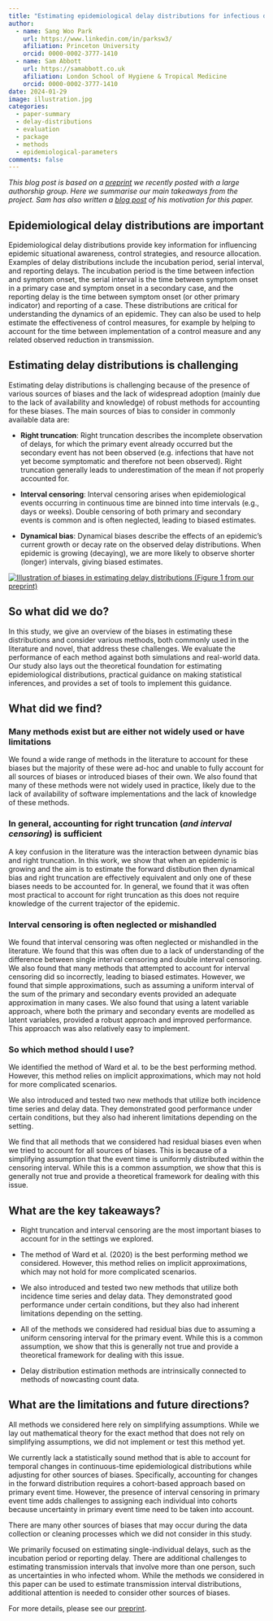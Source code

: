 ```yaml
---
title: "Estimating epidemiological delay distributions for infectious diseases"
author: 
  - name: Sang Woo Park
    url: https://www.linkedin.com/in/parksw3/
    afiliation: Princeton University
    orcid: 0000-0002-3777-1410
  - name: Sam Abbott
    url: https://samabbott.co.uk
    afiliation: London School of Hygiene & Tropical Medicine
    orcid: 0000-0002-3777-1410
date: 2024-01-29
image: illustration.jpg
categories:
  - paper-summary
  - delay-distributions
  - evaluation
  - package
  - methods
  - epidemiological-parameters
comments: false
---
```


*This blog post is based on a [preprint](https://www.medrxiv.org/content/10.1101/2024.01.12.24301247v1) we recently posted with a large authorship group. Here we summarise our main takeaways from the project. Sam has also written a [blog post](https://samabbott.co.uk/posts/2024-01-15-estimating-epidemiological-delay-distributions-for-infectious-diseases/) of his motivation for this paper.*


## Epidemiological delay distributions are important

Epidemiological delay distributions provide key information for influencing epidemic situational awareness, control strategies, and resource allocation. Examples of delay distributions include the incubation period, serial interval, and reporting delays. The incubation period is the time between infection and symptom onset, the serial interval is the time between symptom onset in a primary case and symptom onset in a secondary case, and the reporting delay is the time between symptom onset (or other primary indicator) and reporting of a case. These distributions are critical for understanding the dynamics of an epidemic. They can also be used to help estimate the effectiveness of control measures, for example by helping to account for the time between implementation of a control measure and any related observed reduction in transmission.

## Estimating delay distributions is challenging

Estimating delay distributions is challenging because of the presence of various sources of biases and the lack of widespread adoption (mainly due to the lack of availability and knowledge) of robust methods for accounting for these biases. The main sources of bias to consider in commonly available data are:

- **Right truncation**: Right truncation describes the incomplete observation of delays, for which the primary event already occurred but the secondary event has not been observed (e.g. infections that have not yet become symptomatic and therefore not been observed). Right truncation generally leads to underestimation of the mean if not properly accounted for.

- **Interval censoring**: Interval censoring arises when epidemiological events occurring in continuous time are binned into time intervals (e.g., days or weeks). Double censoring of both primary and secondary events is common and is often neglected, leading to biased estimates.

- **Dynamical bias**: Dynamical biases describe the effects of an epidemic's current growth or decay rate on the observed delay distributions. When epidemic is growing (decaying), we are more likely to observe shorter (longer) intervals, giving biased estimates. 

[![Illustration of biases in estimating delay distributions (Figure 1 from our preprint)](illustration.jpg)](illustration.jpg)

## So what did we do?

In this study, we give an overview of the biases in estimating these distributions and consider various methods, both commonly used in the literature and novel, that address these challenges. We evaluate the performance of each method against both simulations and real-world data. Our study also lays out the theoretical foundation for estimating epidemiological distributions, practical guidance on making statistical inferences, and provides a set of tools to implement this guidance.

## What did we find?

### Many methods exist but are either not widely used or have limitations

We found a wide range of methods in the literature to account for these biases but the majority of these were ad-hoc and unable to fully account for all sources of biases or introduced biases of their own. We also found that many of these methods were not widely used in practice, likely due to the lack of availability of software implementations and the lack of knowledge of these methods. 

### In general, accounting for right truncation (*and interval censoring*) is sufficient 

A key confusion in the literature was the interaction between dynamic bias and right truncation. In this work, we show that when an epidemic is growing and the aim is to estimate the forward distibution then dynamical bias and right truncation are effectively equivalent and only one of these biases needs to be accounted for. In general, we found that it was often most practical to account for right truncation as this does not require knowledge of the current trajector of the epidemic.

### Interval censoring is often neglected or mishandled

We found that interval censoring was often neglected or mishandled in the literature. We found that this was often due to a lack of understanding of the difference between single interval censoring and double interval censoring. We also found that many methods that attempted to account for interval censoring did so incorrectly, leading to biased estimates. However, we found that simple approximations, such as assuming a uniform interval of the sum of the primary and secondary events provided an adequate approximation in many cases. We also found that using a latent variable approach, where both the primary and secondary events are modelled as latent variables, provided a robust approach and improved performance. This approacch was also relatively easy to implement.


### So which method should I use?

We identified the method of Ward et al. to be the best performing method. However, this method relies on implicit approximations, which may not hold for more complicated scenarios.

We also introduced and tested two new methods that utilize both incidence time series and delay data. They demonstrated good performance under certain conditions, but they also had inherent limitations depending on the setting.

We find that all methods that we considered had residual biases even when we tried to account for all sources of biases. This is because of a simplifying assumption that the event time is uniformly distributed within the censoring interval. While this is a common assumption, we show that this is generally not true and provide a theoretical framework for dealing with this issue.

## What are the key takeaways?

- Right truncation and interval censoring are the most important biases to account for in the settings we explored.

- The method of Ward et al. (2020) is the best performing method we considered. However, this method relies on implicit approximations, which may not hold for more complicated scenarios.

- We also introduced and tested two new methods that utilize both incidence time series and delay data. They demonstrated good performance under certain conditions, but they also had inherent limitations depending on the setting.

- All of the methods we considered had residual bias due to assuming a uniform censoring interval for the primary event. While this is a common assumption, we show that this is generally not true and provide a theoretical framework for dealing with this issue.

- Delay distribution estimation methods are intrinsically connected to methods of nowcasting count data.

## What are the limitations and future directions?

All methods we considered here rely on simplifying assumptions. While we lay out mathematical theory for the exact method that does not rely on simplifying assumptions, we did not implement or test this method yet.

We currently lack a statistically sound method that is able to account for temporal changes in continuous-time epidemiological distributions while adjusting for other sources of biases. Specifically, accounting for changes in the forward distribution requires a cohort-based approach based on primary event time. However, the presence of interval censoring in primary event time adds challenges to assigning each individual into cohorts because uncertainty in primary event time need to be taken into account.

There are many other sources of biases that may occur during the data collection or cleaning processes which we did not consider in this study.

We primarily focused on estimating single-individual delays, such as the incubation period or reporting delay. There are additional challenges to estimating transmission intervals that involve more than one person, such as uncertainties in who infected whom. While the methods we considered in this paper can be used to estimate transmission interval distributions, additional attention is needed to consider other sources of biases.

For more details, please see our [preprint](https://www.medrxiv.org/content/10.1101/2024.01.12.24301247v1).